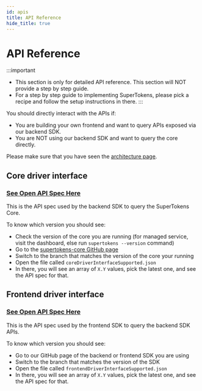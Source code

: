 ```yaml
---
id: apis
title: API Reference
hide_title: true
---
```


<!-- ./community/apis.mdx -->


# API Reference

:::important
- This section is only for detailed API reference. This section will NOT provide a step by step guide.
- For a step by step guide to implementing SuperTokens, please <GuidesLink>pick a recipe</GuidesLink> and follow the setup instructions in there.
:::


You should directly interact with the APIs if:
- You are building your own frontend and want to query APIs exposed via our backend SDK.
- You are NOT using our backend SDK and want to query the core directly.

Please make sure that you have seen the [architecture page](/docs/community/architecture).

## Core driver interface
### [See Open API Spec Here](https://app.swaggerhub.com/apis/supertokens/CDI)
This is the API spec used by the backend SDK to query the SuperTokens Core.

To know which version you should see:
- Check the version of the core you are running (for managed service, visit the dashboard, else run `supertokens --version` command)
- Go to the [supertokens-core GitHub page](https://github.com/supertokens/supertokens-core)
- Switch to the branch that matches the version of the core your running
- Open the file called `coreDriverInterfaceSupported.json`
- In there, you will see an array of `X.Y` values, pick the latest one, and see the API spec for that.

## Frontend driver interface
### [See Open API Spec Here](https://app.swaggerhub.com/apis/supertokens/FDI)
This is the API spec used by the frontend SDK to query the backend SDK APIs.

To know which version you should see:
- Go to our GitHub page of the backend or frontend SDK you are using
- Switch to the branch that matches the version of the SDK
- Open the file called `frontendDriverInterfaceSupported.json`
- In there, you will see an array of `X.Y` values, pick the latest one, and see the API spec for that.
